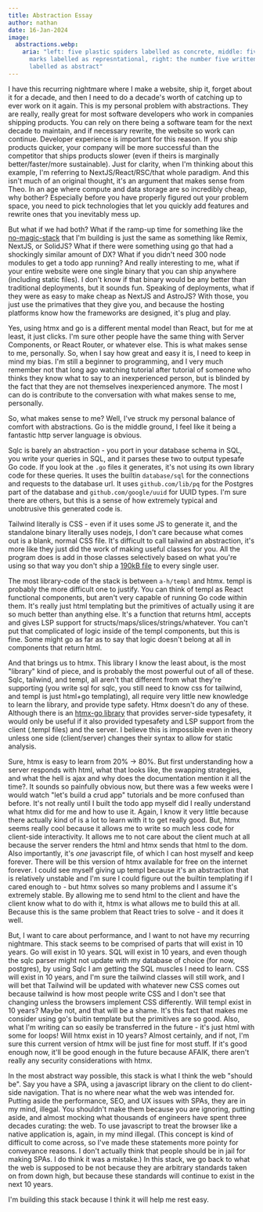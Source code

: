 ```yaml
---
title: Abstraction Essay
author: nathan
date: 16-Jan-2024
image:
  abstractions.webp:
    aria: "left: five plastic spiders labelled as concrete, middle: five written in tally
      marks labelled as represntational, right: the number five written arabic numeral,
      labelled as abstract"
---
```


I have this recurring nightmare where I make a website, ship it, forget about it for a
decade, and then I need to do a decade's worth of catching up to ever work on it again.
This is my personal problem with abstractions. They are really, really great for most
software developers who work in companies shipping products. You can rely on there being a
software team for the next decade to maintain, and if necessary rewrite, the website so
work can continue. Developer experience is important for this reason. If you ship products
quicker, your company will be more successful than the competitor that ships products
slower (even if theirs is marginally better/faster/more sustainable). Just for clarity,
when I'm thinking about this example, I'm referring to NextJS/React/RSC/that whole
paradigm. And this isn't much of an original thought, it's an argument that makes sense
from Theo. In an age where compute and data storage are so incredibly cheap, why bother?
Especially before you have properly figured out your problem space, you need to pick
technologies that let you quickly add features and rewrite ones that you inevitably mess
up.

But what if we had both? What if the ramp-up time for something like the
[no-magic-stack](https://github.com/nathan-hello/no-magic-stack) that I'm building is just
the same as something like Remix, NextJS, or SolidJS? What if there were something using
go that had a shockingly similar amount of DX? What if you didn't need 300 node modules to
get a todo app running? And really interesting to me, what if your entire website were one
single binary that you can ship anywhere (including static files). I don't know if that
binary would be any better than traditional deployments, but it sounds fun. Speaking of
deployments, what if they were as easy to make cheap as NextJS and AstroJS? With those,
you just use the primatives that they give you, and because the hosting platforms know how
the frameworks are designed, it's plug and play.

Yes, using htmx and go is a different mental model than React, but for me at least, it
just clicks. I'm sure other people have the same thing with Server Components, or React
Router, or whatever else. This is what makes sense to me, personally. So, when I say how
great and easy it is, I need to keep in mind my bias. I'm still a beginner to programming,
and I very much remember not that long ago watching tutorial after tutorial of someone who
thinks they know what to say to an inexperienced person, but is blinded by the fact that
they are not themselves inexperienced anymore. The most I can do is contribute to the
conversation with what makes sense to me, personally.

So, what makes sense to me? Well, I've struck my personal balance of comfort with
abstractions. Go is the middle ground, I feel like it being a fantastic http server
language is obvious.

Sqlc is barely an abstraction - you port in your database schema in SQL, you write your
queries in SQL, and it parses these two to output typesafe Go code. If you look at the
`.go` files it generates, it's not using its own library code for these queries. It uses
the builtin `database/sql` for the connections and requests to the database url. It uses
`github.com/lib/pq` for the Postgres part of the database and `github.com/google/uuid` for
UUID types. I'm sure there are others, but this is a sense of how extremely typical and
unobtrusive this generated code is.

Tailwind literally is CSS - even if it uses some JS to generate it, and the standalone
binary literally uses nodejs, I don't care because what comes out is a blank, normal CSS
file. It's difficult to call tailwind an abstraction, it's more like they just did the
work of making useful classes for you. All the program does is add in those classes
selectively based on what you're using so that way you don't ship a
[190kB file](https://v1.tailwindcss.com/docs/controlling-file-size) to every single user.

The most library-code of the stack is between `a-h/templ` and htmx. templ is probably the
more difficult one to justify. You can think of templ as React functional components, but
aren't very capable of running Go code within them. It's really just html templating but
the primitives of actually using it are so much better than anything else. It's a function
that returns html, accepts and gives LSP support for structs/maps/slices/strings/whatever.
You can't put that complicated of logic inside of the templ components, but this is fine.
Some might go as far as to say that logic doesn't belong at all in components that return
html.

And that brings us to htmx. This library I know the least about, is the most "library"
kind of piece, and is probably the most powerful out of all of these. Sqlc, tailwind, and
templ, all aren't that different from what they're supporting (you write sql for sqlc, you
still need to know css for tailwind, and templ is just html+go templating), all require
very little new knowledge to learn the library, and provide type safety. Htmx doesn't do
any of these. Although there is an
[htmx-go library](https://github.com/angelofallars/htmx-go) that provides server-side
typesafety, it would only be useful if it also provided typesafety and LSP support from
the client (.templ files) and the server. I believe this is impossible even in theory
unless one side (client/server) changes their syntax to allow for static analysis.

Sure, htmx is easy to learn from 20% -> 80%. But first understanding how a server responds
with html, what that looks like, the swapping strategies, and what the hell is ajax and
why does the documentation mention it all the time?. It sounds so painfully obvious now,
but there was a few weeks were I would watch "let's build a crud app" tutorials and be
more confused than before. It's not really until I built the todo app myself did I really
understand what htmx did for me and how to use it. Again, I know it very little because
there actually kind of is a lot to learn with it to get really good. But, htmx seems
really cool because it allows me to write so much less code for client-side interactivity.
It allows me to not care about the client much at all because the server renders the html
and htmx sends that html to the dom. Also importantly, it's _one_ javascript file, of
which I can host myself and keep forever. There will be this version of htmx available for
free on the internet forever. I could see myself giving up templ because it's an
abstraction that is relatively unstable and I'm sure I could figure out the builtin
templating if I cared enough to - but htmx solves so many problems and I assume it's
extremely stable. By allowing me to send html to the client and have the client know what
to do with it, htmx is what allows me to build this at all. Because this is the same
problem that React tries to solve - and it does it well.

But, I want to care about performance, and I want to not have my recurring nightmare. This
stack seems to be comprised of parts that will exist in 10 years. Go will exist in 10
years. SQL will exist in 10 years, and even though the sqlc parser might not update with
my database of choice (for now, postgres), by using Sqlc I am getting the SQL muscles I
need to learn. CSS will exist in 10 years, and I'm sure the tailwind classes will still
work, and I will bet that Tailwind will be updated with whatever new CSS comes out because
tailwind is how most people write CSS and I don't see that changing unless the browsers
implement CSS differently. Will templ exist in 10 years? Maybe not, and that will be a
shame. It's this fact that makes me consider using go's buitin template but the primitives
are so good. Also, what I'm writing can so easily be transferred in the future - it's just
html with some for loops! Will htmx exist in 10 years? Almost certainly, and if not, I'm
sure this current version of htmx will be just fine for most stuff. If it's good enough
now, it'll be good enough in the future because AFAIK, there aren't really any security
considerations with htmx.

In the most abstract way possible, this stack is what I think the web "should be". Say you
have a SPA, using a javascript library on the client to do client-side navigation. That is
no where near what the web was intended for. Putting aside the performance, SEO, and UX
issues with SPAs, they are in my mind, illegal. You shouldn't make them because you are
ignoring, putting aside, and almost mocking what thousands of engineers have spent three
decades curating: the web. To use javascript to treat the browser like a native
application is, again, in my mind illegal. (This concept is kind of difficult to come
across, so I've made these statements more pointy for conveyance reasons. I don't actually
think that people should be in jail for making SPAs. I do think it was a mistake.) In this
stack, we go back to what the web is supposed to be not because they are arbitrary
standards taken on from down high, but because these standards will continue to exist in
the next 10 years.

I'm building this stack because I think it will help me rest easy.
